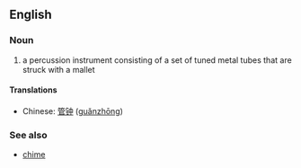 ==English==
{{wikipedia|Tubular bell}}

===Noun===
{{en-plural noun|head=[[tubular]] [[bells]]}}

# a percussion instrument consisting of a set of tuned metal tubes that are struck with a mallet

====Translations====
{{trans-top|instrument}}
* Chinese: [[管钟]] ([[guǎnzhōng]])
{{trans-mid}}
{{trans-bottom}}

===See also===
* [[chime]]